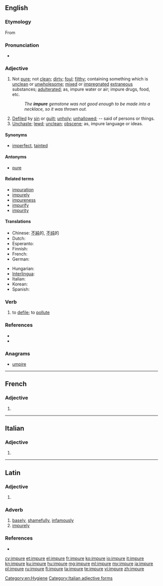 ==English==

===Etymology===
From {{etyl|la}} {{term|lang=la|impurus}}

===Pronunciation===
* {{rhymes|ʊə(r)}}

===Adjective===
{{en-adj}}

# Not [[pure]]; not [[clean]]; [[dirty]]; [[foul]]; [[filthy]]; containing something which is [[unclean]] or [[unwholesome]]; [[mixed]] or [[impregnate]]d [[extraneous]] substances; [[adulterate]]d; as, impure water or air; impure drugs, food, etc.
#: ''The '''impure''' gemstone was not good enough to be made into a necklace, so it was thrown out.''
# [[defile|Defiled]] by [[sin]] or [[guilt]]; [[unholy]]; [[unhallowed]]; -- said of persons or things.
# [[unchaste|Unchaste]]; [[lewd]]; [[unclean]]; [[obscene]]; as, impure language or ideas.

====Synonyms====
* [[imperfect]], [[tainted]]

====Antonyms====
* [[pure]]

====Related terms====
* [[impuration]]
* [[impurely]]
* [[impureness]]
* [[impurify]]
* [[impurity]]

====Translations====
{{trans-top|impure}}
* Chinese: [[不純]]的, [[不纯]]的
* Dutch: {{t-|nl|onzuiver}}
* Esperanto: {{t-|eo|malpura}}
* Finnish: {{t-|fi|epäpuhdas}}
* French: {{t+|fr|impur|m}}
* German: {{t-|de|unrein}}
{{trans-mid}}
* Hungarian: {{t+|hu|szennyezett}}
* [[Interlingua]]: {{t-|ia|impur}}
* Italian: {{t+|it|impuro|m}}
* Korean: {{t-|ko|불결한}}
* Spanish: {{t+|es|impuro|m}}
{{trans-bottom}}

===Verb===
{{en-verb|impur|ing}}

# {{transitive}} {{obsolete}} to [[defile]]; to [[pollute]]

===References===
* {{R:Century 1911}}
* {{R:Webster 1913}}

===Anagrams===
* [[umpire#English|umpire]]

[[Category:en:Hygiene]]

----

==French==

===Adjective===
{{fr-adj-form|f}}

# {{feminine of|impur|lang=fr}}

----

==Italian==

===Adjective===
{{head|it|adjective form|g=f|g2=p}}

# {{feminine plural of|impuro|lang=it}}

[[Category:Italian adjective forms]]

----

==Latin==

===Adjective===
{{la-adj-form|impūre}}

# {{inflection of|impurus|impūrus|voc|m|s|lang=la}}

===Adverb===
{{la-adv|impur|impūr|e}}

# [[basely]], [[shamefully]], [[infamously]]
# [[impurely]]

===References===
* {{R:L&S}}

[[cy:impure]]
[[et:impure]]
[[el:impure]]
[[fr:impure]]
[[ko:impure]]
[[io:impure]]
[[it:impure]]
[[kn:impure]]
[[ku:impure]]
[[hu:impure]]
[[mg:impure]]
[[ml:impure]]
[[my:impure]]
[[ja:impure]]
[[pl:impure]]
[[ru:impure]]
[[fi:impure]]
[[ta:impure]]
[[te:impure]]
[[vi:impure]]
[[zh:impure]]